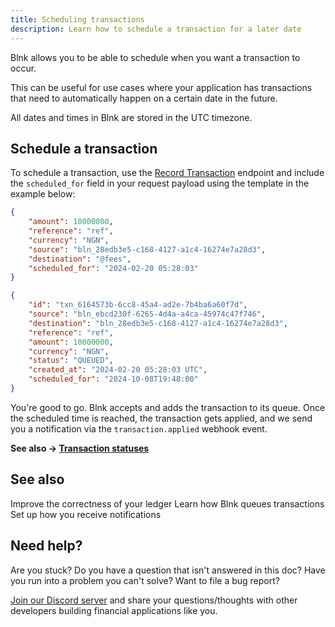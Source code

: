 ```yaml
---
title: Scheduling transactions
description: Learn how to schedule a transaction for a later date
---
```

Blnk allows you to be able to schedule when you want a transaction to occur. 

This can be useful for use cases where your application has transactions that need to automatically happen on a certain date in the future.

<Note>
	All dates and times in Blnk are stored in the UTC timezone.
</Note>

## Schedule a transaction

To schedule a transaction, use the [Record Transaction](/misc/record-transaction) endpoint and include the `scheduled_for` field in your request payload using the template in the example below:

```json record transaction
{
    "amount": 10000000,
    "reference": "ref",
    "currency": "NGN",
    "source": "bln_28edb3e5-c168-4127-a1c4-16274e7a28d3",
    "destination": "@fees",
    "scheduled_for": "2024-02-20 05:28:03"
}
```

```json response
{
    "id": "txn_6164573b-6cc8-45a4-ad2e-7b4ba6a60f7d",
    "source": "bln_ebcd230f-6265-4d4a-a4ca-45974c47f746",
    "destination": "bln_28edb3e5-c168-4127-a1c4-16274e7a28d3",
    "reference": "ref",
    "amount": 10000000,
    "currency": "NGN",
    "status": "QUEUED",
    "created_at": "2024-02-20 05:28:03 UTC",
    "scheduled_for": "2024-10-08T19:48:00"
}
```

You're good to go. Blnk accepts and adds the transaction to its queue. Once the scheduled time is reached, the transaction gets applied, and we send you a notification via the `transaction.applied` webhook event.

**See also → [Transaction statuses](/ledger/tutorial/record-a-transaction#transaction-statuses)**

## See also

<CardGroup>
	<Card title="Understanding precision" icon="book-open-cover" href="/ledger/tutorial/precision">
        Improve the correctness of your ledger
    </Card>
	<Card title="Handling concurrency" icon="book-open-cover" href="/ledger/tutorial/queuing-transactions">
		Learn how Blnk queues transactions
    </Card>
    <Card title="Managing notifications" icon="book-open-cover" href="/intro/notifications">
	    Set up how you receive notifications
    </Card>
</CardGroup>

## Need help?

Are you stuck? Do you have a question that isn't answered in this doc? Have you run into a problem you can't solve? Want to file a bug report?

[Join our Discord server](https://discord.gg/7WNv94zPpx) and share your questions/thoughts with other developers building financial applications like you.